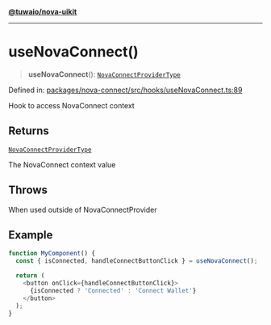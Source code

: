 [**@tuwaio/nova-uikit**](../../../../README.md)

***

# useNovaConnect()

> **useNovaConnect**(): [`NovaConnectProviderType`](../interfaces/NovaConnectProviderType.md)

Defined in: [packages/nova-connect/src/hooks/useNovaConnect.ts:89](https://github.com/TuwaIO/nova-uikit/blob/941686f5cef2d9d428cf81a1b76de3074dd4e31d/packages/nova-connect/src/hooks/useNovaConnect.ts#L89)

Hook to access NovaConnect context

## Returns

[`NovaConnectProviderType`](../interfaces/NovaConnectProviderType.md)

The NovaConnect context value

## Throws

When used outside of NovaConnectProvider

## Example

```typescript
function MyComponent() {
  const { isConnected, handleConnectButtonClick } = useNovaConnect();

  return (
    <button onClick={handleConnectButtonClick}>
      {isConnected ? 'Connected' : 'Connect Wallet'}
    </button>
  );
}
```
